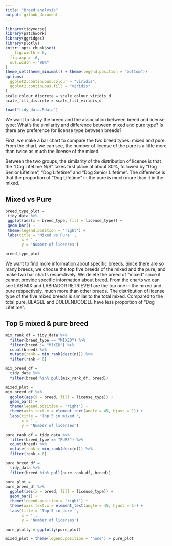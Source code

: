 ```yaml
---
title: "Breed analysis"
output: github_document
---
```


```r
library(tidyverse)
library(patchwork)
library(ggridges)
library(plotly)
knitr::opts_chunk$set(
	fig.width = 6, 
  fig.asp = .6,
  out.width = "90%"
)
theme_set(theme_minimal() + theme(legend.position = "bottom"))
options(
  ggplot2.continuous.colour = "viridis",
  ggplot2.continuous.fill = "viridis"
)
scale_colour_discrete = scale_colour_viridis_d
scale_fill_discrete = scale_fill_viridis_d
```


```r
load("tidy_data.Rdata")
```


We want to study the breed and the association between breed and license type: What's the similarity and difference between mixed and pure type? Is there any preference for license type between breeds?

First, we make a bar chart to compare the two breed types: mixed and pure. From the chart, we can see, the number of license of the pure is a little more than twice as much the license of the mixed. 

Between the two groups, the similarity of the distribution of license is that the "Dog Lifetime N/S" takes first place at about 80%, followed by "Dog Senior Lifetime", "Dog Lifetime" and "Dog Senior Lifetime". The difference is that the proportion of "Dog Lifetime" in the pure is much more than it in the mixed.


## Mixed vs Pure
```r
breed_type_plot =
 tidy_data %>% 
 ggplot(aes(x = breed_type, fill = license_type)) +
 geom_bar() +
 theme(legend.position = 'right') +
 labs(title = 'Mixed vs Pure ',
       x = '',
       y = 'Number of licenses')

breed_type_plot
```

We want to find more information about specific breeds. Since there are so many breeds, we choose the top five breeds of the mixed and the pure, and make two bar charts respectively. We delete the breed of "mixed" since it cannot provide specific information about breed. From the charts we can see LAB MIX and LABRADOR RETRIEVER are the top one in the mixed and pure respectively, much more than other breeds. The distribution of license type of the five mixed breeds is similar to the total mixed. Compared to the total pure, BEAGLE and DOLDENDOODLE have less proportion of "Dog Lifetime".


## Top 5 mixed & pure breed
```r
mix_rank_df = tidy_data %>% 
  filter(breed_type == "MIXED") %>% 
  filter(breed != "MIXED") %>% 
  count(breed) %>% 
  mutate(rank = min_rank(desc(n))) %>% 
  filter(rank < 6)

mix_breed_df = 
  tidy_data %>% 
  filter(breed %in% pull(mix_rank_df, breed)) 

mixed_plot =
mix_breed_df %>% 
  ggplot(aes(x = breed, fill = license_type)) +
  geom_bar() +
  theme(legend.position = 'right') + 
  theme(axis.text.x = element_text(angle = 45, hjust = 1)) +
  labs(title = 'Top 5 in mixed ',
       x = '',
       y = 'Number of licenses')

pure_rank_df = tidy_data %>% 
  filter(breed_type == "PURE") %>% 
  count(breed) %>% 
  mutate(rank = min_rank(desc(n))) %>% 
  filter(rank < 6)

pure_breed_df = 
  tidy_data %>% 
  filter(breed %in% pull(pure_rank_df, breed)) 

pure_plot = 
pure_breed_df %>% 
  ggplot(aes(x = breed, fill = license_type)) +
  geom_bar() +
  theme(legend.position = 'right') + 
  theme(axis.text.x = element_text(angle = 45, hjust = 1)) +
  labs(title = 'Top 5 in pure ',
       x = '',
       y = 'Number of licenses')

pure_plotly = ggplotly(pure_plot)

mixed_plot + theme(legend.position = 'none') + pure_plot 

```






